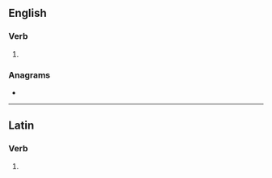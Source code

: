 ==English==

===Verb===
{{head|en|verb form}}

# {{en-third-person singular of|obtrude}}

===Anagrams===
* {{anagrams|en|debtours|doubters|redoubts}}

----

==Latin==

===Verb===
{{la-verb-form|obtrūdēs}}

# {{inflection of|obtrūdō||2|s|futr|actv|indc|lang=la}}